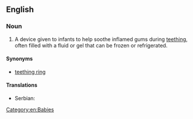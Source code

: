 ==English==

===Noun===
{{en-noun}}

# A device given to infants to help soothe inflamed gums during [[teething]], often filled with a fluid or gel that can be frozen or refrigerated.

====Synonyms====
* [[teething ring]]

====Translations====
{{trans-top|device given to infants to help soothe inflamed gums during [[teething]]}}
* Serbian: {{t-|sr|глођа|f|tr=glođa|sc=Cyrl}}
{{trans-mid}}
{{trans-bottom}}

[[Category:en:Babies]]